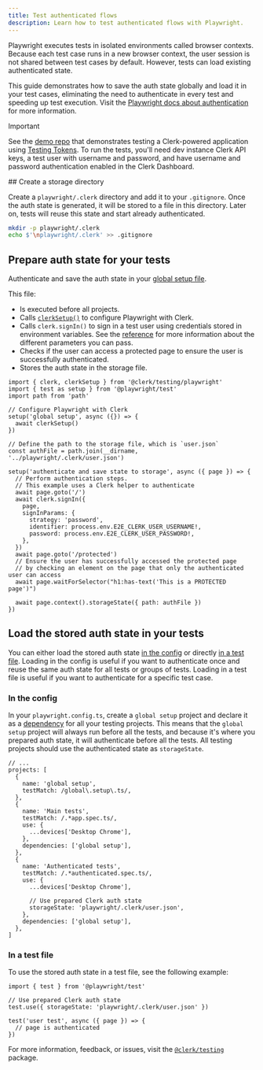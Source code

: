 ```yaml
---
title: Test authenticated flows
description: Learn how to test authenticated flows with Playwright.
---
```


Playwright executes tests in isolated environments called browser contexts. Because each test case runs in a new browser context, the user session is not shared between test cases by default. However, tests can load existing authenticated state.

This guide demonstrates how to save the auth state globally and load it in your test cases, eliminating the need to authenticate in every test and speeding up test execution. Visit the [Playwright docs about authentication](https://playwright.dev/docs/auth) for more information.

> [!IMPORTANT]
> See the [demo repo](https://github.com/clerk/clerk-playwright-nextjs) that demonstrates testing a Clerk-powered application using [Testing Tokens](/docs/testing/overview#testing-tokens). To run the tests, you'll need dev instance Clerk API keys, a test user with username and password, and have username and password authentication enabled in the Clerk Dashboard.

<Steps>
  ## Create a storage directory

  Create a `playwright/.clerk` directory and add it to your `.gitignore`. Once the auth state is generated, it will be stored to a file in this directory. Later on, tests will reuse this state and start already authenticated.

  ```sh {{ filename: 'terminal' }}
  mkdir -p playwright/.clerk
  echo $'\nplaywright/.clerk' >> .gitignore
  ```

  ## Prepare auth state for your tests

  Authenticate and save the auth state in your [global setup file](https://playwright.dev/docs/test-global-setup-teardown).

  This file:

  - Is executed before all projects.
  - Calls [`clerkSetup()`](/docs/testing/playwright/overview#configure-playwright-with-clerk) to configure Playwright with Clerk.
  - Calls `clerk.signIn()` to sign in a test user using credentials stored in environment variables. See the [reference](/docs/testing/playwright/test-helpers#clerk-sign-in) for more information about the different parameters you can pass.
  - Checks if the user can access a protected page to ensure the user is successfully authenticated.
  - Stores the auth state in the storage file.

  ```tsx {{ filename: 'global.setup.ts' }}
  import { clerk, clerkSetup } from '@clerk/testing/playwright'
  import { test as setup } from '@playwright/test'
  import path from 'path'

  // Configure Playwright with Clerk
  setup('global setup', async ({}) => {
    await clerkSetup()
  })

  // Define the path to the storage file, which is `user.json`
  const authFile = path.join(__dirname, '../playwright/.clerk/user.json')

  setup('authenticate and save state to storage', async ({ page }) => {
    // Perform authentication steps.
    // This example uses a Clerk helper to authenticate
    await page.goto('/')
    await clerk.signIn({
      page,
      signInParams: {
        strategy: 'password',
        identifier: process.env.E2E_CLERK_USER_USERNAME!,
        password: process.env.E2E_CLERK_USER_PASSWORD!,
      },
    })
    await page.goto('/protected')
    // Ensure the user has successfully accessed the protected page
    // by checking an element on the page that only the authenticated user can access
    await page.waitForSelector("h1:has-text('This is a PROTECTED page')")

    await page.context().storageState({ path: authFile })
  })
  ```

  ## Load the stored auth state in your tests

  You can either load the stored auth state [in the config](#in-the-config) or directly [in a test file](#in-a-test-file). Loading in the config is useful if you want to authenticate once and reuse the same auth state for all tests or groups of tests. Loading in a test file is useful if you want to authenticate for a specific test case.

  ### In the config

  In your `playwright.config.ts`, create a `global setup` project and declare it as a [dependency](https://playwright.dev/docs/test-projects#dependencies) for all your testing projects. This means that the `global setup` project will always run before all the tests, and because it's where you prepared auth state, it will authenticate before all the tests. All testing projects should use the authenticated state as `storageState`.

  ```tsx {{ filename: 'playwright.config.ts' }}
  // ...
  projects: [
    {
      name: 'global setup',
      testMatch: /global\.setup\.ts/,
    },
    {
      name: 'Main tests',
      testMatch: /.*app.spec.ts/,
      use: {
        ...devices['Desktop Chrome'],
      },
      dependencies: ['global setup'],
    },
    {
      name: 'Authenticated tests',
      testMatch: /.*authenticated.spec.ts/,
      use: {
        ...devices['Desktop Chrome'],

        // Use prepared Clerk auth state
        storageState: 'playwright/.clerk/user.json',
      },
      dependencies: ['global setup'],
    },
  ]
  ```

  ### In a test file

  To use the stored auth state in a test file, see the following example:

  ```tsx {{ filename: 'authenticated.spec.ts', mark: [4, 5] }}
  import { test } from '@playwright/test'

  // Use prepared Clerk auth state
  test.use({ storageState: 'playwright/.clerk/user.json' })

  test('user test', async ({ page }) => {
    // page is authenticated
  })
  ```
</Steps>

For more information, feedback, or issues, visit the [`@clerk/testing`](https://github.com/clerk/javascript/tree/main/packages/testing) package.
